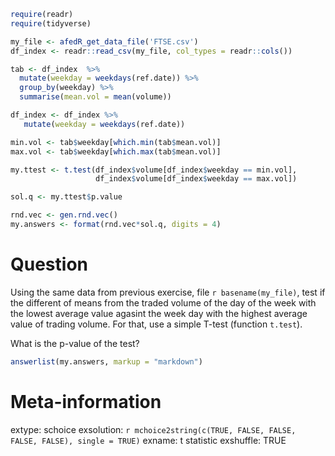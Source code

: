 ```r
require(readr)
require(tidyverse)

my_file <- afedR_get_data_file('FTSE.csv')
df_index <- readr::read_csv(my_file, col_types = readr::cols())

tab <- df_index  %>%
  mutate(weekday = weekdays(ref.date)) %>%
  group_by(weekday) %>%
  summarise(mean.vol = mean(volume))

df_index <- df_index %>%
   mutate(weekday = weekdays(ref.date))

min.vol <- tab$weekday[which.min(tab$mean.vol)]
max.vol <- tab$weekday[which.max(tab$mean.vol)]

my.ttest <- t.test(df_index$volume[df_index$weekday == min.vol],
                   df_index$volume[df_index$weekday == max.vol])

sol.q <- my.ttest$p.value

rnd.vec <- gen.rnd.vec()
my.answers <- format(rnd.vec*sol.q, digits = 4)
```

Question
========

Using the same data from previous exercise, file `r basename(my_file)`, test if the different of means from the traded volume of the day of the week with the lowest average value agasint the week day with the highest average value of trading volume. For that, use a simple T-test (function `t.test`).

What is the p-value of the test?

```r
answerlist(my.answers, markup = "markdown")
```

Meta-information
================
extype: schoice
exsolution: `r mchoice2string(c(TRUE, FALSE, FALSE, FALSE, FALSE), single = TRUE)`
exname: t statistic
exshuffle: TRUE
